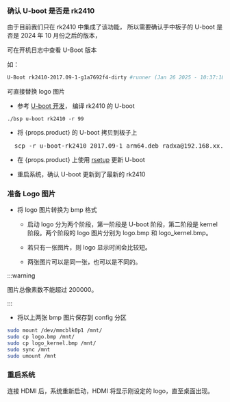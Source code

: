 ### 确认 U-boot 是否是 rk2410

由于目前我们只在 rk2410 中集成了该功能， 所以需要确认手中板子的 U-boot 是否是 2024 年 10 月份之后的版本，

可在开机日志中查看 U-Boot 版本

如：

```bash
U-Boot rk2410-2017.09-1-g1a7692f4-dirty #runner (Jan 26 2025 - 10:37:18 +0000)
```

<Tabs queryString="version">

<TabItem value="U-boot 是 rk2410 的">

可直接替换 logo 图片

</TabItem>

<TabItem value="U-boot 不是 rk2410 的">

- 参考 <a href={props.uboot_develop}> U-boot 开发</a>， 编译 rk2410 的 U-boot

```
./bsp u-boot rk2410 -r 99
```

- 将 {props.product} 的 U-boot 拷贝到板子上

<pre style={{ margin: 0 }}>
  scp -r u-boot-rk2410_2017.09-1_arm64.deb radxa@192.168.xx.xx:~/
</pre>

- 在 {props.product} 上使用 <a href={props.rsetup_path} alt="update u-boot by rsetup" > rsetup</a> 更新 U-boot

- 重启系统，确认 U-boot 更新到了最新的 rk2410

</TabItem>
</Tabs>

### 准备 Logo 图片

- 将 logo 图片转换为 bmp 格式

  - 启动 logo 分为两个阶段，第一阶段是 U-boot 阶段，第二阶段是 kernel 阶段。两个阶段的 logo 图片分别为 logo.bmp 和 logo_kernel.bmp。

  - 若只有一张图片，则 logo 显示时间会比较短。

  - 两张图片可以是同一张，也可以是不同的。

:::warning

图片总像素数不能超过 200000。

:::

- 将以上两张 bmp 图片保存到 config 分区

```bash
sudo mount /dev/mmcblk0p1 /mnt/
sudo cp logo.bmp /mnt/
sudo cp logo_kernel.bmp /mnt/
sudo sync /mnt
sudo umount /mnt
```

### 重启系统

连接 HDMI 后，系统重新启动，HDMI 将显示刚设定的 logo，直至桌面出现。
